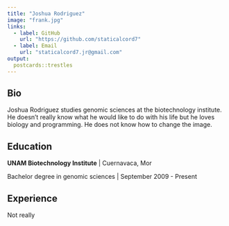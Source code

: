 ```yaml
---
title: "Joshua Rodriguez"
image: "frank.jpg"
links:
  - label: GitHub
    url: "https://github.com/staticalcord7"
  - label: Email
    url: "staticalcord7.jr@gmail.com"
output:
  postcards::trestles
---
```

 
## Bio

Joshua Rodriguez studies genomic sciences at the biotechnology institute. 
He doesn't really know what he would like to do with his life but he loves biology and programming.
He does not know how to change the image.

## Education

**UNAM Biotechnology Institute** | Cuernavaca, Mor

Bachelor degree in genomic sciences | September 2009 - Present

## Experience

Not really
